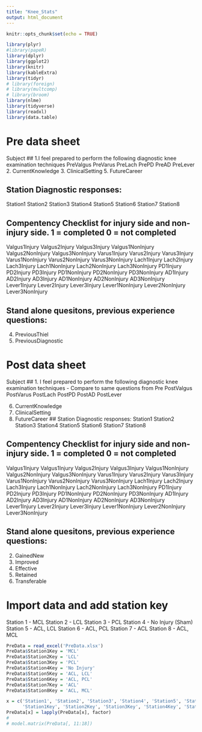 ```yaml
---
title: "Knee_Stats"
output: html_document
---
```


```r
knitr::opts_chunk$set(echo = TRUE)
```

```r
library(plyr)
#library(papeR)
library(dplyr)
library(ggplot2)
library(knitr)
library(kableExtra)
library(tidyr)
# library(foreign)
# library(multcomp)
# library(broom)
library(nlme)
library(tidyverse)
library(readxl)
library(data.table)
```


# Pre data sheet
Subject
## 1.I feel prepared to perform the following diagnostic knee examination techniques
  PreValgus 
  PreVarus
  PreLach
  PrePD
  PreAD
  PreLever
2. CurrentKnowledge
3. ClinicalSetting
5. FutureCareer

## Station Diagnostic responses:
Station1
Station2
Station3
Station4
Station5
Station6
Station7
Station8

## Compentency Checklist for injury side and non-injury side. 1 = completed 0 = not completed 
Valgus1Injury
Valgus2Injury
Valgus3Injury
Valgus1NonInjury
Valgus2NonInjury
Valgus3NonInjury
Varus1Injury
Varus2Injury
Varus3Injury
Varus1NonInjury
Varus2NonInjury
Varus3NonInjury
Lach1Injury
Lach2Injury
Lach3Injury
Lach1NonInjury
Lach2NonInjury
Lach3NonInjury
PD1Injury
PD2Injury
PD3Injury
PD1NonInjury
PD2NonInjury
PD3NonInjury
AD1Injury
AD2Injury
AD3Injury
AD1NonInjury
AD2NonInjury
AD3NonInjury
Lever1Injury
Lever2Injury
Lever3Injury
Lever1NonInjury
Lever2NonInjury
Lever3NonInjury

## Stand alone quesitons, previous experience questions:
4. PreviousThiel
6. PreviousDiagnostic


# Post data sheet
Subject
## 1.	I feel prepared to perform the following diagnostic knee examination techniques - Compare to same questions from Pre
PostValgus
PostVarus
PostLach
PostPD
PostAD
PostLever

6. CurrentKnowledge
9. ClinicalSetting
7. FutureCareer
## Station Diagnostic responses:
Station1
Station2
Station3
Station4
Station5
Station6
Station7
Station8

## Compentency Checklist for injury side and non-injury side. 1 = completed 0 = not completed 
Valgus1Injury
Valgus1Injury
Valgus2Injury
Valgus3Injury
Valgus1NonInjury
Valgus2NonInjury
Valgus3NonInjury
Varus1Injury
Varus2Injury
Varus3Injury
Varus1NonInjury
Varus2NonInjury
Varus3NonInjury
Lach1Injury
Lach2Injury
Lach3Injury
Lach1NonInjury
Lach2NonInjury
Lach3NonInjury
PD1Injury
PD2Injury
PD3Injury
PD1NonInjury
PD2NonInjury
PD3NonInjury
AD1Injury
AD2Injury
AD3Injury
AD1NonInjury
AD2NonInjury
AD3NonInjury
Lever1Injury
Lever2Injury
Lever3Injury
Lever1NonInjury
Lever2NonInjury
Lever3NonInjury

## Stand alone quesitons, previous experience questions:
2. GainedNew
3. Improved
4. Effective
8. Retained
9. Transferable

# Import data and add station key
Station 1 - MCL
Station 2 - LCL
Station 3 - PCL
Station 4 - No Injury (Sham)
Station 5 - ACL, LCL
Station 6 - ACL, PCL
Station 7 - ACL
Station 8 - ACL, MCL

```r
PreData = read_excel('PreData.xlsx')
PreData$Station1Key = 'MCL'
PreData$Station2Key = 'LCL'
PreData$Station3Key = 'PCL'
PreData$Station4Key = 'No Injury'
PreData$Station5Key = 'ACL, LCL'
PreData$Station6Key = 'ACL, PCL'
PreData$Station7Key = 'ACL'
PreData$Station8Key = 'ACL, MCL'

x = c('Station1', 'Station2', 'Station3', 'Station4', 'Station5', 'Station6', 'Station7', 'Station8',
      'Station1Key', 'Station2Key', 'Station3Key', 'Station4Key', 'Station5Key', 'Station6Key', 'Station7Key', 'Station8Key')
PreData[x] = lapply(PreData[x], factor)
# 
# model.matrix(PreData[, 11:18])
```







